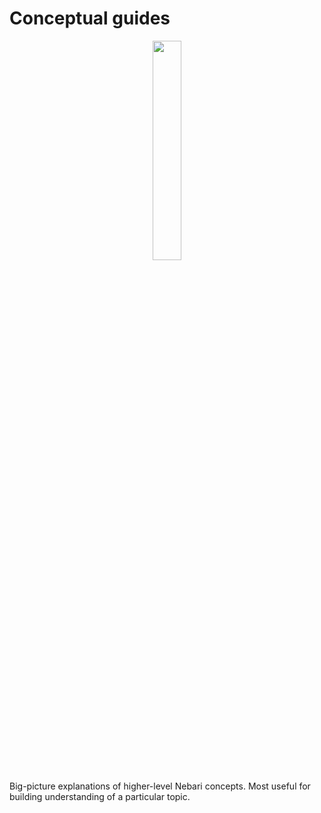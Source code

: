 
# Conceptual guides

<div align="center">
    <img src="/img/welcome/conceptual-guides-icon.svg" width="30%" style={{border: "none", paddingBottom: 10 + "px"}} />
</div>

Big-picture explanations of higher-level Nebari concepts. Most useful for building understanding of a particular topic.

<!-- TODO: Uncomment once populated -->
<!-- <DocCardList items={useCurrentSidebarCategory().items}/> -->
